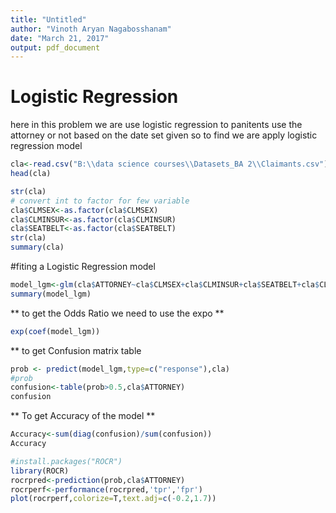 ---
title: "Untitled"
author: "Vinoth Aryan Nagabosshanam"
date: "March 21, 2017"
output: pdf_document
---
# Logistic Regression
here in this problem we are use logistic regression to panitents use the attorney or not based on the date set given 
so to find we are apply logistic regression model
```{r}
cla<-read.csv("B:\\data science courses\\Datasets_BA 2\\Claimants.csv")
head(cla)

str(cla)
# convert int to factor for few variable 
cla$CLMSEX<-as.factor(cla$CLMSEX)
cla$CLMINSUR<-as.factor(cla$CLMINSUR)
cla$SEATBELT<-as.factor(cla$SEATBELT)
str(cla)
summary(cla)


```

#fiting  a Logistic Regression model
```{r}
model_lgm<-glm(cla$ATTORNEY~cla$CLMSEX+cla$CLMINSUR+cla$SEATBELT+cla$CLMAGE+cla$LOSS,family = binomial)
summary(model_lgm)
```

** to get the  Odds Ratio we need to use the expo **
```{r}
exp(coef(model_lgm))
```

** to get Confusion matrix table 
```{r}
prob <- predict(model_lgm,type=c("response"),cla)
#prob
confusion<-table(prob>0.5,cla$ATTORNEY)
confusion

```

** To get Accuracy of the model **
```{r}
Accuracy<-sum(diag(confusion)/sum(confusion))
Accuracy
```


```{r}
#install.packages("ROCR")
library(ROCR)
rocrpred<-prediction(prob,cla$ATTORNEY)
rocrperf<-performance(rocrpred,'tpr','fpr')
plot(rocrperf,colorize=T,text.adj=c(-0.2,1.7))
```

